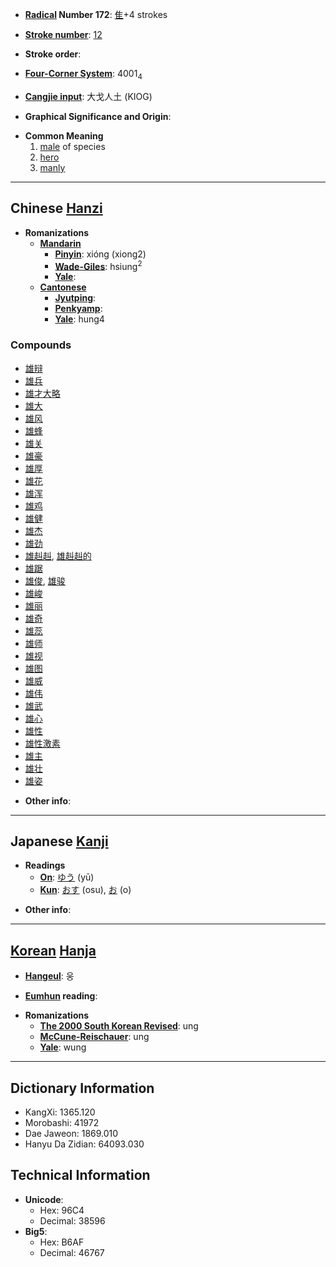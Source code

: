 * '''[[Wiktionary:Chinese radical index| Radical]] Number 172''': [[Wiktionary:Chinese radical index 隹|隹]]+4 strokes

* '''[[Wiktionary:Chinese total strokes index|Stroke number]]''': [[Wiktionary:Chinese total strokes index 12|12]]

* '''Stroke order''': 

* '''[[Wiktionary:Chinese four corner index|Four-Corner System]]''': 4001<sub>4</sub>

* '''[[Wiktionary:Chinese Cangjie index|Cangjie input]]''': 大戈人土 (KIOG)

* '''Graphical Significance and Origin''': 

* '''Common Meaning'''
*# [[male]] of species
*# [[hero]]
*# [[manly]]


----

== Chinese [[Hanzi]] ==

* '''Romanizations'''
** '''[[Mandarin]]'''
*** '''[[Pinyin]]''': xióng (xiong2)
*** '''[[Wade-Giles]]''': hsiung<sup>2</sup>
*** '''[[Yale]]''': 
** '''[[Cantonese]]'''
*** '''[[Jyutping]]''':
*** '''[[Penkyamp]]''': 
*** '''[[Yale]]''': hung4

===Compounds===
*[[雄辩]]
*[[雄兵]]
*[[雄才大略]]
*[[雄大]]
*[[雄风]]
*[[雄蜂]]
*[[雄关]]
*[[雄豪]]
*[[雄厚]]
*[[雄花]]
*[[雄浑]]
*[[雄鸡]]
*[[雄健]]
*[[雄杰]]
*[[雄劲]]
*[[雄赳赳]], [[雄赳赳的]]
*[[雄踞]]
*[[雄俊]], [[雄骏]]
*[[雄峻]]
*[[雄丽]]
*[[雄奇]]
*[[雄蕊]]
*[[雄师]]
*[[雄视]]
*[[雄图]]
*[[雄威]]
*[[雄伟]]
*[[雄武]]
*[[雄心]]
*[[雄性]]
*[[雄性激素]]
*[[雄主]]
*[[雄壮]]
*[[雄姿]]

* '''Other info''': 

----

== Japanese [[Kanji]] ==

* '''Readings'''
** '''[[On]]''': [[ゆう]] (yū)
** '''[[Kun]]''': [[おす]] (osu), [[お]] (o)

* '''Other info''':  

----

== [[Korean]] [[Hanja]] ==

* '''[[Hangeul]]''': 웅

* '''[[Eumhun]] reading''': 

* '''Romanizations'''
** '''[[The 2000 South Korean Revised Romanization|The 2000 South Korean Revised]]''': ung
** '''[[McCune-Reischauer]]''': ung
** '''[[Yale]]''': wung

----

== Dictionary Information ==

* KangXi: 1365.120
* Morobashi: 41972
* Dae Jaweon: 1869.010
* Hanyu Da Zidian: 64093.030

== Technical Information ==

* '''Unicode''':
** Hex: 96C4
** Decimal: 38596
* '''Big5''':
** Hex: B6AF
** Decimal: 46767